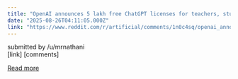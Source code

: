 ```yaml
---
title: "OpenAI announces 5 lakh free ChatGPT licenses for teachers, students in India, and a Rs 4.5 crore research grant to IIT-Madras."
date: "2025-08-26T04:11:05.000Z"
link: "https://www.reddit.com/r/artificial/comments/1n0c4sq/openai_announces_5_lakh_free_chatgpt_licenses_for/"
---
```


submitted by    /u/mrnathani  
 [link]   [comments]

[Read more](https://www.reddit.com/r/artificial/comments/1n0c4sq/openai_announces_5_lakh_free_chatgpt_licenses_for/)
